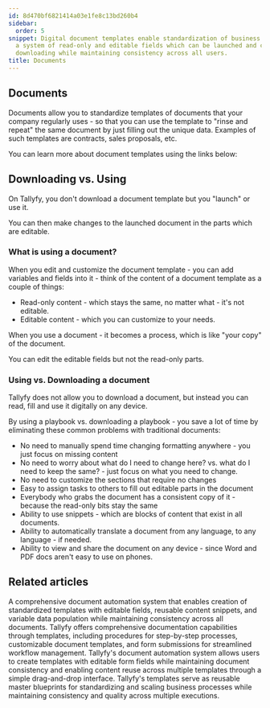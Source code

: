 ```yaml
---
id: 8d470bf6821414a03e1fe8c13bd260b4
sidebar:
  order: 5
snippet: Digital document templates enable standardization of business documents through
  a system of read-only and editable fields which can be launched and customized without
  downloading while maintaining consistency across all users.
title: Documents
---
```


## Documents

Documents allow you to standardize templates of documents that your company regularly uses - so that you can use the template to "rinse and repeat" the same document by just filling out the unique data. Examples of such templates are contracts, sales proposals, etc.

You can learn more about document templates using the links below:



<PageTree />


## Downloading vs. Using

On Tallyfy, you don't download a document template but you "launch" or use it.

You can then make changes to the launched document in the parts which are editable.

### What is using a document?

When you edit and customize the document template - you can add variables and fields into it - think of the content of a document template as a couple of things:

- Read-only content - which stays the same, no matter what - it's not editable.
- Editable content - which you can customize to your needs.

When you use a document - it becomes a process, which is like "your copy" of the document.

You can edit the editable fields but not the read-only parts.

### Using vs. Downloading a document

Tallyfy does not allow you to download a document, but instead you can read, fill and use it digitally on any device.

By using a playbook vs. downloading a playbook - you save a lot of time by eliminating these common problems with traditional documents:

- No need to manually spend time changing formatting anywhere - you just focus on missing content
- No need to worry about what do I need to change here? vs. what do I need to keep the same? - just focus on what you need to change.
- No need to customize the sections that require no changes
- Easy to assign tasks to others to fill out editable parts in the document
- Everybody who grabs the document has a consistent copy of it - because the read-only bits stay the same
- Ability to use snippets - which are blocks of content that exist in all documents.
- Ability to automatically translate a document from any language, to any language - if needed.
- Ability to view and share the document on any device - since Word and PDF docs aren't easy to use on phones.


## Related articles
<CardGrid>
<LinkTitleCard header="<b>Features > Fill in the blanks</b>" href="/products/pro/tutorials/features/fill-in-the-blanks/" > A comprehensive document automation system that enables creation of standardized templates with editable fields, reusable content snippets, and variable data population while maintaining consistency across all documents. </LinkTitleCard>
<LinkTitleCard header="<b>Pro > Essentials</b>" href="/products/pro/documenting/" > Tallyfy offers comprehensive documentation capabilities through templates, including procedures for step-by-step processes, customizable document templates, and form submissions for streamlined workflow management. </LinkTitleCard>
<LinkTitleCard header="<b>Documents > Add fields to document templates</b>" href="/products/pro/documenting/documents/how-can-i-add-editable-fields-to-my-tallyfy-documents/" > Tallyfy's document automation system allows users to create templates with editable form fields while maintaining document consistency and enabling content reuse across multiple templates through a simple drag-and-drop interface. </LinkTitleCard>
<LinkTitleCard header="<b>Documenting > Templates</b>" href="/products/pro/documenting/templates/" > Tallyfy's templates serve as reusable master blueprints for standardizing and scaling business processes while maintaining consistency and quality across multiple executions. </LinkTitleCard>
</CardGrid>
